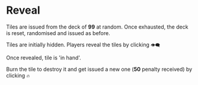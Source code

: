 # Reveal

Tiles are issued from the deck of **99** at random. Once exhausted, the deck is reset, randomised and issued as before.

Tiles are initially hidden. Players reveal the tiles by clicking `👁️‍🗨️`

Once revealed, tile is 'in hand'.

Burn the tile to destroy it and get issued a new one (**50** penalty received) by clicking `🔥`
